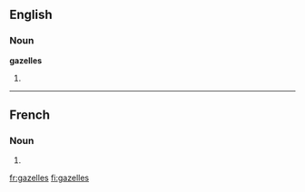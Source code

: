 ==English==

===Noun===
'''gazelles'''

# {{plural of|[[gazelle]]}}

----

==French==

===Noun===
{{infl|fr|plural}} {{f|p}}

# {{plural of|gazelle|lang=French}}

[[fr:gazelles]]
[[fi:gazelles]]